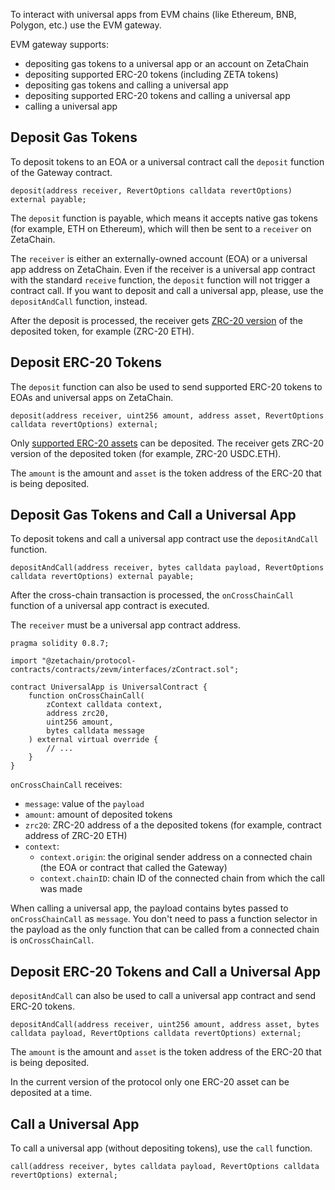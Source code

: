 To interact with universal apps from EVM chains (like Ethereum, BNB, Polygon,
etc.) use the EVM gateway.

EVM gateway supports:

- depositing gas tokens to a universal app or an account on ZetaChain
- depositing supported ERC-20 tokens (including ZETA tokens)
- depositing gas tokens and calling a universal app
- depositing supported ERC-20 tokens and calling a universal app
- calling a universal app

## Deposit Gas Tokens

To deposit tokens to an EOA or a universal contract call the `deposit` function
of the Gateway contract.

```solidity
deposit(address receiver, RevertOptions calldata revertOptions) external payable;
```

The `deposit` function is payable, which means it accepts native gas tokens (for
example, ETH on Ethereum), which will then be sent to a `receiver` on ZetaChain.

The `receiver` is either an externally-owned account (EOA) or a universal app
address on ZetaChain. Even if the receiver is a universal app contract with the
standard `receive` function, the `deposit` function will not trigger a contract
call. If you want to deposit and call a universal app, please, use the
`depositAndCall` function, instead.

After the deposit is processed, the receiver gets [ZRC-20
version](/developers/tokens/zrc20) of the deposited token, for example (ZRC-20
ETH).

## Deposit ERC-20 Tokens

The `deposit` function can also be used to send supported ERC-20 tokens to EOAs
and universal apps on ZetaChain.

```solidity
deposit(address receiver, uint256 amount, address asset, RevertOptions calldata revertOptions) external;
```

Only [supported ERC-20 assets](/developers/tokens/zrc20) can be deposited. The
receiver gets ZRC-20 version of the deposited token (for example, ZRC-20
USDC.ETH).

The `amount` is the amount and `asset` is the token address of the ERC-20 that
is being deposited.

## Deposit Gas Tokens and Call a Universal App

To deposit tokens and call a universal app contract use the `depositAndCall`
function.

```solidity
depositAndCall(address receiver, bytes calldata payload, RevertOptions calldata revertOptions) external payable;
```

After the cross-chain transaction is processed, the `onCrossChainCall` function
of a universal app contract is executed.

The `receiver` must be a universal app contract address.

```solidity
pragma solidity 0.8.7;

import "@zetachain/protocol-contracts/contracts/zevm/interfaces/zContract.sol";

contract UniversalApp is UniversalContract {
    function onCrossChainCall(
        zContext calldata context,
        address zrc20,
        uint256 amount,
        bytes calldata message
    ) external virtual override {
        // ...
    }
}
```

`onCrossChainCall` receives:

- `message`: value of the `payload`
- `amount`: amount of deposited tokens
- `zrc20`: ZRC-20 address of a the deposited tokens (for example, contract
  address of ZRC-20 ETH)
- `context`:
  - `context.origin`: the original sender address on a connected chain (the EOA
    or contract that called the Gateway)
  - `context.chainID`: chain ID of the connected chain from which the call was
    made

When calling a universal app, the payload contains bytes passed to
`onCrossChainCall` as `message`. You don't need to pass a function selector in
the payload as the only function that can be called from a connected chain is
`onCrossChainCall`.

## Deposit ERC-20 Tokens and Call a Universal App

`depositAndCall` can also be used to call a universal app contract and send
ERC-20 tokens.

```solidity
depositAndCall(address receiver, uint256 amount, address asset, bytes calldata payload, RevertOptions calldata revertOptions) external;
```

The `amount` is the amount and `asset` is the token address of the ERC-20 that
is being deposited.

In the current version of the protocol only one ERC-20 asset can be deposited at
a time.

## Call a Universal App

To call a universal app (without depositing tokens), use the `call` function.

```solidity
call(address receiver, bytes calldata payload, RevertOptions calldata revertOptions) external;
```
